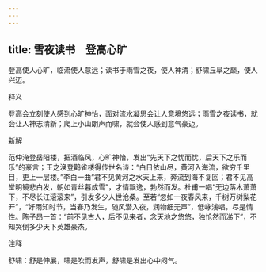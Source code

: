 ```yaml
---
---
---
```

title: 雪夜读书　登高心旷
---



登高使人心旷，临流使人意远；读书于雨雪之夜，使人神清；舒啸丘阜之巅，使人兴迈。

释义

登高会立刻使人感到心旷神怡，面对流水凝思会让人意境悠远；雨雪之夜读书，就会让人神志清新；爬上小山朗声而啸，就会使人感到意气豪迈。

新解

范仲淹登岳阳楼，把酒临风，心旷神怡，发出“先天下之忧而忧，后天下之乐而乐”的豪言；王之涣登鹳雀楼得传世名诗：“白日依山尽，黄河入海流，欲穷千里目，更上一层楼。”李白一曲“君不见黄河之水天上来，奔流到海不复回；君不见高堂明镜悲白发，朝如青丝暮成雪”，才情飘逸，勃然而发。杜甫一唱“无边落木萧萧下，不尽长江滚滚来”，引发多少人世沧桑。至若“忽如一夜春风来，千树万树梨花开”，“好雨知时节，当春乃发生，随风潜入夜，润物细无声”，低咏浅唱，尽是情性。陈子昂一首：“前不见古人，后不见来者，念天地之悠悠，独怆然而涕下”，不知哭倒多少天下英雄豪杰。

注释

舒啸：舒是伸展，啸是吹而发声，舒啸是发出心中闷气。